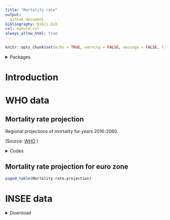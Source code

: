 ```yaml
---
title: "Mortality rate"
output:
  github_document
bibliography: Bibli.bib
csl: nature.csl
always_allow_html: true
---
```


```r
knitr::opts_chunk$set(echo = TRUE, warning = FALSE, message = FALSE, fig.align='center')
```

<details>
<summary>Packages</summary>
<p>

```r
want = c("dplyr",
         "stringr",
         "rmarkdown",
         "stats", 
         "tidyverse",
         "zoo", 
         "gganimate")

have = want %in% rownames(installed.packages())

# Install the packages that we miss
if ( any(!have) ) { install.packages( want[!have] ) }

# Load the packages
junk <- lapply(want, library, character.only = T)

# Remove the objects we created
rm(have, want, junk)

```
</details> 



# Introduction

# WHO data

## Mortality rate projection

Regional projections of mortality for years 2016-2060.

(Source: [WHO](https://www.who.int/healthinfo/global_burden_disease/projections/en/) )

<details>
<summary>Codes</summary>
<p>

```r

sexe = c( "Male","Male","Male","Male","Male","Male","Female","Female","Female","Female","Female","Female","Male","Female")
age_grp = c(	"00-04",	"05-14",	"15-29",	"30-49",	"50-69",	"80",		"00-04",	"05-14",	"15-29",	"30-49",	"50-69",	"80","150","150")
Y2016 = c(0.00205,	0.00020,	0.00103,	0.00315,	0.01368,	0.06716,0.00174,	0.00015,	0.00042,	0.00131,	0.00643,	0.05791,1,1)

Y2030 = c(0.00127,	0.00016,	0.00079,	0.00266,	0.01076,	0.06051,	0.00108,	0.00012,	0.00034,	0.00118,	0.00588,	0.04796,1,1)

Y2045 = c(0.00087,	0.00013,	0.00074,	0.00203,	0.00902,	0.05864,	0.00075,	0.00010,	0.00030,	0.00092,	0.00514,	0.04965,1,1)

Y2060 = c(0.00065,	0.00012,	0.00067,	0.00188,	0.00714,	0.05645,	0.00057,	0.00009,	0.00027,	0.00084,	0.00440,	0.04833,1,1)

Mortality.rate.projection = data.frame(sexe,age_grp,Y2016, Y2030,Y2045,Y2060 )

```
</details> 


## Mortality rate projection for euro zone
```r
paged_table(Mortality.rate.projection)
```

# INSEE data

<details>
<summary>Download</summary>
<p>

```r

temp <-  tempfile()

dataURL <- "https://www.insee.fr/fr/statistiques/fichier/2530035/projpop0550_SP01.xls"
download.file(dataURL, destfile=temp, mode='wb')

Pop.proj <- readxl::read_excel(temp, skip = 4, col_names = TRUE)


dataURL <- "https://www.insee.fr/fr/statistiques/fichier/2530048/projpop0550_SD01.xls"
download.file(dataURL, destfile=temp, mode='wb')
Mortality.rate <- readxl::read_excel(temp, skip = 4, col_names = TRUE)

unlink(temp)

```
<details>

Blabla

<details>
<summary>Codes</summary>
<p>

```r
Pop.proj = Pop.proj %>% 
  na.omit() %>% 
  mutate(sexe = ifelse(SEXE == "1", "Male", "Female")) %>% 
  rename( "age" = starts_with("AGE")) %>% 
  mutate(across(.cols = c(everything(), - sexe),  as.numeric),
         age = ifelse(is.na(age)== T, 105, age)) %>% 
  select(-SEXE) %>% 
  pivot_longer(!c(age, sexe), names_to = "year", values_to = "Pop") 

Mortality.rate = Mortality.rate %>% 
  na.omit() %>% 
  mutate(sexe = ifelse(SEXE == "1", "Male", "Female")) %>% 
  rename( "age" = starts_with("AGE")) %>% 
  mutate(across(.cols = c(everything(), - sexe),  as.numeric),
         age = ifelse(is.na(age)== T, 105, age)) %>% 
  select(-SEXE) %>% 
  pivot_longer(!c(age, sexe), names_to = "year", values_to = "Deaths") %>% 
  na.omit()

Pop.proj = Pop.proj %>% 
  merge(Mortality.rate, by = c("age", "sexe", "year")) %>% 
  mutate(Mortality.rate = Deaths/Pop)

  

```
</details>


## Visualization

<details>
<summary>Codes</summary>
<p>

```r

Mortality.rate.plot <- Pop.proj

  
Mortality.rate.plot <- ggplot(subset(Mortality.rate.plot, sexe %in% "Male"), 
       aes(x = age,
           y = Mortality.rate,
           group = sexe,
           fill = sexe)) +
  geom_col(stat = 'identity',
           alpha = 0.4) +
   geom_col(data = subset(Mortality.rate.plot, sexe %in% "Female"), 
            aes(x = age,
           y = Mortality.rate,
           group = sexe,
           fill = sexe,
           stat = 'identity'),
           alpha = 0.4) +
   scale_fill_manual(values = c("#E7B800", "#00AFBB")) +
  scale_color_manual(values = c("#E7B800", "#00AFBB"))+
  theme_minimal() +
  ylab("") +
  xlab("age") +
  theme(legend.position="top")

Mortality.rate.plot <- Mortality.rate.plot + 
 labs(
      title = "Mortality Rate Projection\nin France\n\n{closest_state}",
      caption = "\n\nData Source: /www.who.int/healthinfo/global_burden_disease"
     )

Mortality.rate.plot <- Mortality.rate.plot +
  theme(axis.text = element_text(size = 14),
        axis.ticks.x=element_blank(),
       legend.key.size = unit(0.75, "cm"),
       legend.text = element_text(size = 15,face = "bold"),
       legend.title = element_blank(),
       plot.title = element_text(size = 22,hjust = 0.5,face = "bold"),
       plot.subtitle = element_text(size = 14, hjust = 0.5,face = "bold"),
       axis.title.x = element_text(size = 12,face = "bold"),
       plot.caption = element_text(size = 12, hjust = 0.5,face = "italic",color = "gray"))

Mortality.rate.plot <- Mortality.rate.plot + 
  transition_states(year,
                    transition_length = 0.25,
                    state_length = 0.25) + 
  enter_fade() +
  exit_fade() + 
  ease_aes('cubic-in-out')

```
</details> 




```r
animate(Mortality.rate.plot,
        fps = 24,
        duration = 30,
        width = 500,
        height = 500,
        renderer = gifski_renderer("Mortality.rate.plot.gif"))
```


# reference